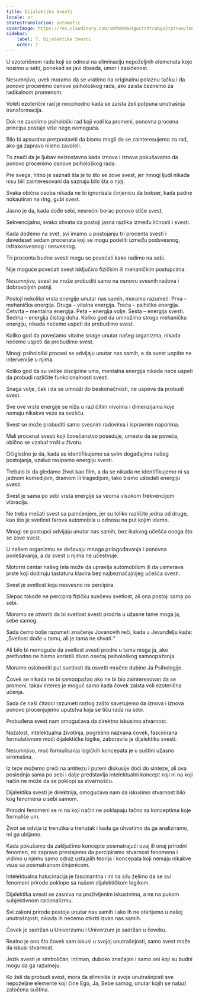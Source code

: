 ```yaml
---
title: Dijalektika Svesti
locale: sr
statusTranslation: automatic
coverImage: https://res.cloudinary.com/xmfm6mhw3gwctndtcubgx2rptnae/image/upload/v1741354419/small_cover_la_gran_rebelion_28716e29d2.webp
sidebar:
    label: 7. Dijalektika Svesti
    order: 7
---
```

U ezoteričnom radu koji se odnosi na eliminaciju nepoželjnih elemenata koje nosimo u sebi, ponekad se javi dosada, umor i zasićenost.

Nesumnjivo, uvek moramo da se vratimo na originalnu polaznu tačku i da ponovo procenimo osnove psihološkog rada, ako zaista čeznemo za radikalnom promenom.

Voleti ezoterični rad je neophodno kada se zaista želi potpuna unutrašnja transformacija.

Dok ne zavolimo psihološki rad koji vodi ka promeni, ponovna procena principa postaje više nego nemoguća.

Bilo bi apsurdno pretpostaviti da bismo mogli da se zainteresujemo za rad, ako ga zapravo nismo zavoleli.

To znači da je ljubav neizostavna kada iznova i iznova pokušavamo da ponovo procenimo osnove psihološkog rada.

Pre svega, hitno je saznati šta je to što se zove svest, jer mnogi ljudi nikada nisu bili zainteresovani da saznaju bilo šta o njoj.

Svaka obična osoba nikada ne bi ignorisala činjenicu da bokser, kada padne nokautiran na ring, gubi svest.

Jasno je da, kada dođe sebi, nesrećni borac ponovo stiče svest.

Sekvencijalno, svako shvata da postoji jasna razlika između ličnosti i svesti.

Kada dođemo na svet, svi imamo u postojanju tri procenta svesti i devedeset sedam procenata koji se mogu podeliti između podsvesnog, infrakosvesnog i nesvesnog.

Tri procenta budne svesti mogu se povećati kako radimo na sebi.

Nije moguće povećati svest isključivo fizičkim ili mehaničkim postupcima.

Nesumnjivo, svest se može probuditi samo na osnovu svesnih radova i dobrovoljnih patnji.

Postoji nekoliko vrsta energije unutar nas samih, moramo razumeti: Prva – mehanička energija. Druga – vitalna energija. Treća – psihička energija. Četvrta – mentalna energija. Peta – energija volje. Šesta – energija svesti. Sedma – energija čistog duha. Koliko god da umnožimo strogo mehaničku energiju, nikada nećemo uspeti da probudimo svest.

Koliko god da povećamo vitalne snage unutar našeg organizma, nikada nećemo uspeti da probudimo svest.

Mnogi psihološki procesi se odvijaju unutar nas samih, a da svest uopšte ne interveniše u njima.

Koliko god da su velike discipline uma, mentalna energija nikada neće uspeti da probudi različite funkcionalnosti svesti.

Snaga volje, čak i da se umnoži do beskonačnosti, ne uspeva da probudi svest.

Sve ove vrste energije se nižu u različitim nivoima i dimenzijama koje nemaju nikakve veze sa svešću.

Svest se može probuditi samo svesnim radovima i ispravnim naporima.

Mali procenat svesti koji čovečanstvo poseduje, umesto da se poveća, obično se uzalud troši u životu.

Očigledno je da, kada se identifikujemo sa svim događajima našeg postojanja, uzalud rasipamo energiju svesti.

Trebalo bi da gledamo život kao film, a da se nikada ne identifikujemo ni sa jednom komedijom, dramom ili tragedijom, tako bismo uštedeli energiju svesti.

Svest je sama po sebi vrsta energije sa veoma visokom frekvencijom vibracija.

Ne treba mešati svest sa pamćenjem, jer su toliko različite jedna od druge, kao što je svetlost farova automobila u odnosu na put kojim idemo.

Mnogi se postupci odvijaju unutar nas samih, bez ikakvog učešća onoga što se zove svest.

U našem organizmu se dešavaju mnoga prilagođavanja i ponovna podešavanja, a da svest u njima ne učestvuje.

Motorni centar našeg tela može da upravlja automobilom ili da usmerava prste koji dodiruju tastaturu klavira bez najbeznačajnijeg učešća svesti.

Svest je svetlost koju nesvesno ne percipira.

Slepac takođe ne percipira fizičku sunčevu svetlost, ali ona postoji sama po sebi.

Moramo se otvoriti da bi svetlost svesti prodrla u užasne tame moga ja, sebe samog.

Sada ćemo bolje razumeti značenje Jovanovih reči, kada u Jevanđelju kaže: „Svetlost dođe u tamu, ali je tama ne shvati.“

Ali bilo bi nemoguće da svetlost svesti prodre u tamu moga ja, ako prethodno ne bismo koristili divan osećaj psihološkog samoopažanja.

Moramo osloboditi put svetlosti da osvetli mračne dubine Ja Psihologije.

Čovek se nikada ne bi samoopažao ako ne bi bio zainteresovan da se promeni, takav interes je moguć samo kada čovek zaista voli ezoterična učenja.

Sada će naši čitaoci razumeti razlog zašto savetujemo da iznova i iznova ponovo procenjujemo uputstva koja se tiču rada na sebi.

Probuđena svest nam omogućava da direktno iskusimo stvarnost.

Nažalost, intelektualna životinja, pogrešno nazvana čovek, fascinirana formulativnom moći dijalektičke logike, zaboravila je dijalektiku svesti.

Nesumnjivo, moć formulisanja logičkih koncepata je u suštini užasno siromašna.

Iz teze možemo preći na antitezu i putem diskusije doći do sinteze, ali ova poslednja sama po sebi i dalje predstavlja intelektualni koncept koji ni na koji način ne može da se poklopi sa stvarnošću.

Dijalektika svesti je direktnija, omogućava nam da iskusimo stvarnost bilo kog fenomena u sebi samom.

Prirodni fenomeni se ni na koji način ne poklapaju tačno sa konceptima koje formuliše um.

Život se odvija iz trenutka u trenutak i kada ga uhvatimo da ga analiziramo, mi ga ubijamo.

Kada pokušamo da zaključimo koncepte posmatrajući ovaj ili onaj prirodni fenomen, mi zapravo prestajemo da percipiramo stvarnost fenomena i vidimo u njemu samo odraz ustajalih teorija i koncepata koji nemaju nikakve veze sa posmatranom činjenicom.

Intelektualna halucinacija je fascinantna i mi na silu želimo da se svi fenomeni prirode poklope sa našom dijalektičkom logikom.

Dijalektika svesti se zasniva na proživljenim iskustvima, a ne na pukom subjektivnom racionalizmu.

Svi zakoni prirode postoje unutar nas samih i ako ih ne otkrijemo u našoj unutrašnjosti, nikada ih nećemo otkriti izvan nas samih.

Čovek je sadržan u Univerzumu i Univerzum je sadržan u čoveku.

Realno je ono što čovek sam iskusi u svojoj unutrašnjosti, samo svest može da iskusi stvarnost.

Jezik svesti je simboličan, intiman, duboko značajan i samo oni koji su budni mogu da ga razumeju.

Ko želi da probudi svest, mora da eliminiše iz svoje unutrašnjosti sve nepoželjne elemente koji čine Ego, Ja, Sebe samog, unutar kojih se nalazi zatočena suština.

